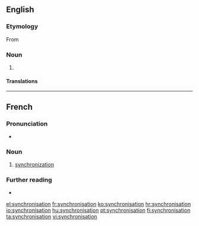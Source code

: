 {{also|Synchronisation}}
==English==

===Etymology===
From {{suffix|synchronise|ation|lang=en}}

===Noun===
{{en-noun}}

# {{standard spelling of|synchronization|lang=en|from=non-Oxford British spelling}}

====Translations====
{{trans-see|synchronisation|synchronization}}

----

==French==

===Pronunciation===
* {{IPA|/sɛ̃.kʁɔ.ni.za.sjɔ̃/|lang=fr}}

===Noun===
{{fr-noun|f}}

# [[synchronization]]

===Further reading===
* {{R:TLFi}}

[[el:synchronisation]]
[[fr:synchronisation]]
[[ko:synchronisation]]
[[hr:synchronisation]]
[[io:synchronisation]]
[[hu:synchronisation]]
[[pt:synchronisation]]
[[fi:synchronisation]]
[[ta:synchronisation]]
[[vi:synchronisation]]